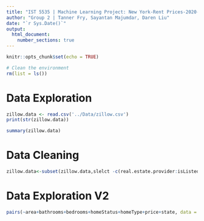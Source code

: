 ```yaml
---
title: "IST 5535 | Machine Learning Project: New York-Rent Prices-2020-Zillow Dataset"
author: "Group 2 | Tanner Fry, Sayantan Majumdar, Daren Liu"
date: "`r Sys.Date()`"
output: 
  html_document:
    number_sections: true
---
```

  ```r
knitr::opts_chunk$set(echo = TRUE)
```


```r
# Clean the environment
rm(list = ls())
```

# Data Exploration

```r
zillow.data <- read.csv('../Data/zillow.csv')
print(str(zillow.data))
```

```r
summary(zillow.data)
```

# Data Cleaning

```r
zillow.data<-subset(zillow.data,slelct -c(real.estate.provider:isListed))

```

# Data Exploration V2

```r
pairs(~area+bathrooms+bedrooms+homeStatus+homeType+price+state, data = zillow.data)
```

```r

```

